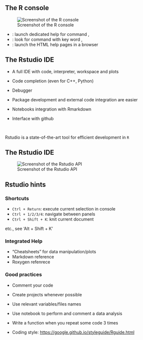 ## The R console

![Screenshot of the R console](../Rmd_files/introR/figs/screenshot_R)

- \C{help(str), ?str}: launch dedicated help for command \C{str},
- \C{help.search("factorial"), ??factorial}:  look for command with key word \C{factorial},
- \C{help.start(), ???}: launch the HTML help pages in a browser 

## The Rstudio IDE

- A full IDE with code, interpreter, workspace and plots

- Code completion (even for C++, Python)

- Debugger

- Package development and external code integration are easier

- Notebooks integration with Rmarkdown

- Interface with github

&nbsp;

\rsa Rstudio is a state-of-the-art tool for efficient development in `R`

## The Rstudio IDE

![Screenshot of the Rstudio API](../Rmd_files/introR/figs/rstudio)

## Rstudio hints

### Shortcuts

- `Ctrl + Return`: execute current selection in console
- `Ctrl + 1/2/3/4`: navigate between panels
- `Ctrl + Shift + K`: knit current document

etc., see 'Alt + Shift + K'

### Integrated Help

- "Cheatsheets" for data manipulation/plots
- Markdown reference
- Roxygen refenrece

### Good practices

- Comment your code

- Create projects whenever possible

- Use relevant variables/files names

- Use notebook to perform and comment a data analysis

- Write a function when you repeat some code 3 times

- Coding style: [https://google.github.io/styleguide/Rguide.html](https://google.github.io/styleguide/Rguide.html)

